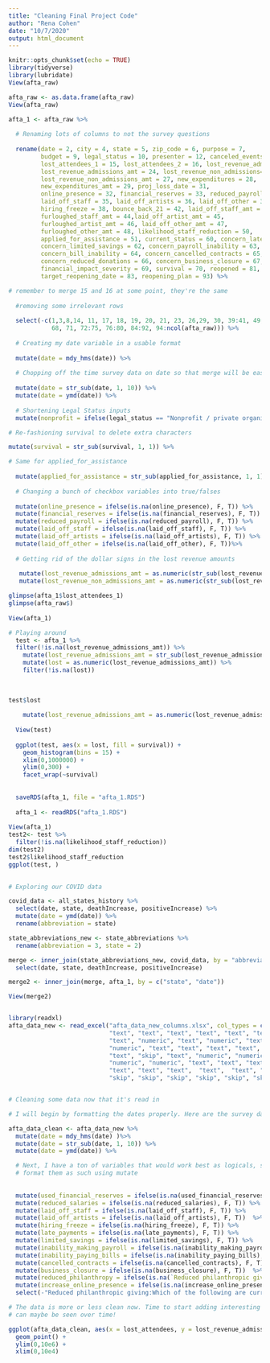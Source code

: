 ```yaml
---
title: "Cleaning Final Project Code"
author: "Rena Cohen"
date: "10/7/2020"
output: html_document
---
```


```r
knitr::opts_chunk$set(echo = TRUE)
library(tidyverse)
library(lubridate)
View(afta_raw)
```

```r
afta_raw <- as.data.frame(afta_raw)
View(afta_raw)

afta_1 <- afta_raw %>%
  
  # Renaming lots of columns to not the survey questions
  
  rename(date = 2, city = 4, state = 5, zip_code = 6, purpose = 7,
         budget = 9, legal_status = 10, presenter = 12, canceled_events = 13,
         lost_attendees_1 = 15, lost_attendees_2 = 16, lost_revenue_admissions = 22, 
         lost_revenue_admissions_amt = 24, lost_revenue_non_admissions=25, 
         lost_revenue_non_admissions_amt = 27, new_expenditures = 28, 
         new_expenditures_amt = 29, proj_loss_date = 31, 
         online_presence = 32, financial_reserves = 33, reduced_payroll = 34, 
         laid_off_staff = 35, laid_off_artists = 36, laid_off_other = 37, 
         hiring_freeze = 38, bounce_back_21 = 42, laid_off_staff_amt = 43,
         furloughed_staff_amt = 44,laid_off_artist_amt = 45,
         furloughed_artist_amt = 46, laid_off_other_amt = 47,
         furloughed_other_amt = 48, likelihood_staff_reduction = 50,
         applied_for_assistance = 51, current_status = 60, concern_late_payment = 61,
         concern_limited_savings = 62, concern_payroll_inability = 63, 
         concern_bill_inability = 64, concern_cancelled_contracts = 65, 
         concern_reduced_donations = 66, concern_business_closure = 67, 
         financial_impact_severity = 69, survival = 70, reopened = 81, reopening_date = 82,
         target_reopening_date = 83, reopening_plan = 93) %>%

# remember to merge 15 and 16 at some point, they're the same
  
  #removing some irrelevant rows 
  
  select(-c(1,3,8,14, 11, 17, 18, 19, 20, 21, 23, 26,29, 30, 39:41, 49, 52:59, 
            68, 71, 72:75, 76:80, 84:92, 94:ncol(afta_raw))) %>%
  
  # Creating my date variable in a usable format
  
  mutate(date = mdy_hms(date)) %>%
  
  # Chopping off the time survey data on date so that merge will be easier
  
  mutate(date = str_sub(date, 1, 10)) %>%
  mutate(date = ymd(date)) %>%
  
  # Shortening Legal Status inputs
  mutate(nonprofit = ifelse(legal_status == "Nonprofit / private organization (e.g. 501c3)", T, F)) %>%

# Re-fashioning survival to delete extra characters

mutate(survival = str_sub(survival, 1, 1)) %>%

# Same for applied_for_assistance
  
  mutate(applied_for_assistance = str_sub(applied_for_assistance, 1, 1)) %>%
  
  # Changing a bunch of checkbox variables into true/falses
  
  mutate(online_presence = ifelse(is.na(online_presence), F, T)) %>%
  mutate(financial_reserves = ifelse(is.na(financial_reserves), F, T)) %>%
  mutate(reduced_payroll = ifelse(is.na(reduced_payroll), F, T)) %>%
  mutate(laid_off_staff = ifelse(is.na(laid_off_staff), F, T)) %>%
  mutate(laid_off_artists = ifelse(is.na(laid_off_artists), F, T)) %>%
  mutate(laid_off_other = ifelse(is.na(laid_off_other), F, T))%>%
  
  # Getting rid of the dollar signs in the lost revenue amounts
  
   mutate(lost_revenue_admissions_amt = as.numeric(str_sub(lost_revenue_admissions_amt, 2, -1))) %>%
   mutate(lost_revenue_non_admissions_amt = as.numeric(str_sub(lost_revenue_non_admissions_amt, 2, -1)))

glimpse(afta_1$lost_attendees_1)
glimpse(afta_raw$)
  
View(afta_1)

# Playing around
  test <- afta_1 %>%
  filter(!is.na(lost_revenue_admissions_amt)) %>%
    mutate(lost_revenue_admissions_amt = str_sub(lost_revenue_admissions_amt, 2, -1)) %>%
    mutate(lost = as.numeric(lost_revenue_admissions_amt)) %>%
    filter(!is.na(lost))
  
  
  
test$lost
    
    mutate(lost_revenue_admissions_amt = as.numeric(lost_revenue_admissions_amt))
  
  View(test)
  
  ggplot(test, aes(x = lost, fill = survival)) +
    geom_histogram(bins = 15) +
    xlim(0,1000000) +
    ylim(0,300) +
    facet_wrap(~survival)
    
  
  saveRDS(afta_1, file = "afta_1.RDS")
  
  afta_1 <- readRDS("afta_1.RDS")
  
View(afta_1)
test2<- test %>%
  filter(!is.na(likelihood_staff_reduction))
dim(test2)
test2$likelihood_staff_reduction
ggplot(test, )
  
```


```r
# Exploring our COVID data

covid_data <- all_states_history %>%
  select(date, state, deathIncrease, positiveIncrease) %>%
  mutate(date = ymd(date)) %>%
  rename(abbreviation = state)

state_abbreviations_new <- state_abbreviations %>%
  rename(abbreviation = 3, state = 2)

merge <- inner_join(state_abbreviations_new, covid_data, by = "abbreviation") %>%
  select(date, state, deathIncrease, positiveIncrease)

merge2 <- inner_join(merge, afta_1, by = c("state", "date"))

View(merge2)



```


```r
library(readxl)
afta_data_new <- read_excel("afta_data_new_columns.xlsx", col_types = c("text", "text",
                            "text", "text", "text", "text", "text", "text", "text",
                            "text", "numeric", "text", "numeric", "text", "numeric", "text", 
                            "numeric", "text", "text", "text", "text", "text",
                            "text", "skip", "text", "numeric", "numeric", "numeric", 
                            "numeric", "numeric", "text", "text", "text", "text",
                            "text", "text", "text",  "text",  "text", "numeric", 
                            "skip", "skip", "skip", "skip", "skip", "skip", "skip"))


# Cleaning some data now that it's read in 

# I will begin by formatting the dates properly. Here are the survey dates

afta_data_clean <- afta_data_new %>%
  mutate(date = mdy_hms(date) )%>%
  mutate(date = str_sub(date, 1, 10)) %>%
  mutate(date = ymd(date)) %>%

  # Next, I have a ton of variables that would work best as logicals, so I will 
  # format them as such using mutate
  
  
  mutate(used_financial_reserves = ifelse(is.na(used_financial_reserves), F, T)) %>%
  mutate(reduced_salaries = ifelse(is.na(reduced_salaries), F, T)) %>%
  mutate(laid_off_staff = ifelse(is.na(laid_off_staff), F, T)) %>%
  mutate(laid_off_artists = ifelse(is.na(laid_off_artists), F, T))  %>%
  mutate(hiring_freeze = ifelse(is.na(hiring_freeze), F, T)) %>%
  mutate(late_payments = ifelse(is.na(late_payments), F, T)) %>%
  mutate(limited_savings = ifelse(is.na(limited_savings), F, T)) %>%
  mutate(inability_making_payroll = ifelse(is.na(inability_making_payroll), F, T)) %>%
  mutate(inability_paying_bills = ifelse(is.na(inability_paying_bills), F, T)) %>%
  mutate(cancelled_contracts = ifelse(is.na(cancelled_contracts), F, T)) %>%
  mutate(business_closure = ifelse(is.na(business_closure), F, T))  %>%
  mutate(reduced_philanthropy = ifelse(is.na(`Reduced philanthropic giving:Which of the following are currently major financial concerns for your organization? (Check all that apply.)`), F, T)) %>%
  mutate(increase_online_presence = ifelse(is.na(increase_online_presence), F, T)) %>%
  select(-"Reduced philanthropic giving:Which of the following are currently major financial concerns for your organization? (Check all that apply.)")

# The data is more or less clean now. Time to start adding interesting new variables that
# can maybe be seen over time! 

ggplot(afta_data_clean, aes(x = lost_attendees, y = lost_revenue_admissions_amt)) +
  geom_point() +
  ylim(0,10e6) +
  xlim(0,10e4)



```

